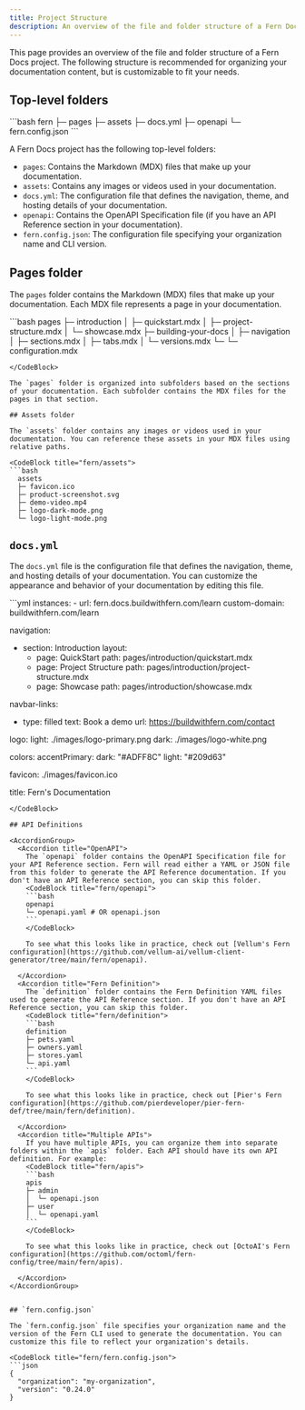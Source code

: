 ```yaml
---
title: Project Structure
description: An overview of the file and folder structure of a Fern Docs project
---
```


This page provides an overview of the file and folder structure of a Fern Docs project. The following structure is recommended for organizing your documentation content, but is customizable to fit your needs.

## Top-level folders 

<CodeBlock title="fern/">
```bash
  fern
  ├─ pages
  ├─ assets
  ├─ docs.yml
  ├─ openapi
  └─ fern.config.json
```
</CodeBlock>

A Fern Docs project has the following top-level folders:

- `pages`: Contains the Markdown (MDX) files that make up your documentation.
- `assets`: Contains any images or videos used in your documentation.
- `docs.yml`: The configuration file that defines the navigation, theme, and hosting details of your documentation.
- `openapi`: Contains the OpenAPI Specification file (if you have an API Reference section in your documentation).
- `fern.config.json`: The configuration file specifying your organization name and CLI version.

## Pages folder

The `pages` folder contains the Markdown (MDX) files that make up your documentation. Each MDX file represents a page in your documentation.

<CodeBlock title="fern/pages">
```bash
  pages
  ├─ introduction
  │  ├─ quickstart.mdx
  │  ├─ project-structure.mdx
  │  └─ showcase.mdx
  ├─ building-your-docs
  │  ├─ navigation
  │     ├─ sections.mdx
  │     ├─ tabs.mdx
  │     └─ versions.mdx
  └─ └─ configuration.mdx

```
</CodeBlock>

The `pages` folder is organized into subfolders based on the sections of your documentation. Each subfolder contains the MDX files for the pages in that section.

## Assets folder

The `assets` folder contains any images or videos used in your documentation. You can reference these assets in your MDX files using relative paths.

<CodeBlock title="fern/assets">
```bash
  assets
  ├─ favicon.ico
  ├─ product-screenshot.svg
  ├─ demo-video.mp4
  ├─ logo-dark-mode.png
  └─ logo-light-mode.png
```
</CodeBlock>

## `docs.yml`

The `docs.yml` file is the configuration file that defines the navigation, theme, and hosting details of your documentation. You can customize the appearance and behavior of your documentation by editing this file.

<CodeBlock title="fern/docs.yml of this website">
```yml
instances:
  - url: fern.docs.buildwithfern.com/learn
    custom-domain: buildwithfern.com/learn

navigation:
  - section: Introduction
    layout:
      - page: QuickStart
        path: pages/introduction/quickstart.mdx
      - page: Project Structure
        path: pages/introduction/project-structure.mdx
      - page: Showcase
        path: pages/introduction/showcase.mdx

navbar-links:
  - type: filled
    text: Book a demo
    url: https://buildwithfern.com/contact

logo:
  light: ./images/logo-primary.png
  dark: ./images/logo-white.png

colors:
  accentPrimary:
    dark: "#ADFF8C"
    light: "#209d63"

favicon: ./images/favicon.ico 

title: Fern's Documentation
```
</CodeBlock>

## API Definitions 

<AccordionGroup>
  <Accordion title="OpenAPI">
    The `openapi` folder contains the OpenAPI Specification file for your API Reference section. Fern will read either a YAML or JSON file from this folder to generate the API Reference documentation. If you don't have an API Reference section, you can skip this folder.
    <CodeBlock title="fern/openapi">
    ```bash
    openapi
    └─ openapi.yaml # OR openapi.json
    ```
    </CodeBlock>

    To see what this looks like in practice, check out [Vellum's Fern configuration](https://github.com/vellum-ai/vellum-client-generator/tree/main/fern/openapi).

  </Accordion>
  <Accordion title="Fern Definition">
    The `definition` folder contains the Fern Definition YAML files used to generate the API Reference section. If you don't have an API Reference section, you can skip this folder.
    <CodeBlock title="fern/definition">
    ```bash
    definition
    ├─ pets.yaml
    ├─ owners.yaml
    ├─ stores.yaml
    └─ api.yaml
    ```
    </CodeBlock>

    To see what this looks like in practice, check out [Pier's Fern configuration](https://github.com/pierdeveloper/pier-fern-def/tree/main/fern/definition).

  </Accordion>
  <Accordion title="Multiple APIs">
    If you have multiple APIs, you can organize them into separate folders within the `apis` folder. Each API should have its own API definition. For example:
    <CodeBlock title="fern/apis">
    ```bash
    apis
    ├─ admin
    │  └─ openapi.json 
    ├─ user
    │  └─ openapi.yaml
    ```
    </CodeBlock>

    To see what this looks like in practice, check out [OctoAI's Fern configuration](https://github.com/octoml/fern-config/tree/main/fern/apis).

  </Accordion>
</AccordionGroup>


## `fern.config.json`

The `fern.config.json` file specifies your organization name and the version of the Fern CLI used to generate the documentation. You can customize this file to reflect your organization's details.

<CodeBlock title="fern/fern.config.json">
```json
{
  "organization": "my-organization",
  "version": "0.24.0"
}
```
</CodeBlock>
